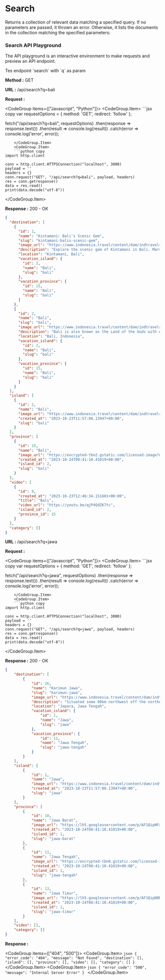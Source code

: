 
# Search

Returns a collection of relevant data matching a specified query. If no parameters are passed, it thrown an error.
Otherwise, it lists the documents in the collection matching the specified parameters:

### Search API Playground

The API playground is an interactive environment to make requests and preview an API endpoint.

<ApiPlayground method='GET' endpoint='search' param={true} paramName='q'>
  Tes endpoint `search` with `q` as param
</ApiPlayground>

**Method :** <Badge variant="success">GET</Badge>

**URL :** <Badge variant="dark">/api/search?q=bali</Badge>

**Request :**

<CodeGroup items={["Javascript", "Python"]}>
	<CodeGroup.Item>
	```jsx copy
	var requestOptions = {
      method: 'GET',
      redirect: 'follow'
  };

  fetch("/api/search?q=bali", requestOptions)
      .then(response => response.text())
      .then(result => console.log(result))
      .catch(error => console.log('error', error));
```
	</CodeGroup.Item>
	<CodeGroup.Item>
	```python copy
import http.client

conn = http.client.HTTPSConnection("localhost", 3000)
payload = ''
headers = {}
conn.request("GET", "/api/search?q=bali", payload, headers)
res = conn.getresponse()
data = res.read()
print(data.decode("utf-8"))
```
</CodeGroup.Item>

</CodeGroup>

**Response :** <BadgeOutline variant="success">200 - OK</BadgeOutline>

```json
{
  "destination": [
    {
      "id": 1,
      "name": "Kintamani: Bali's Scenic Gem",
      "slug": "kintamani-balis-scenic-gem",
      "image_url": "https://www.indonesia.travel/content/dam/indtravelrevamp/en/destinations/revision-2019/all-revision-destination/bali-nusa-tenggara/Kintamani.jpg",
      "description": "Explore the scenic gem of Kintamani in Bali. Marvel at Mount Batur's beauty, serene Lake Batur, and captivating volcanic landscapes",
      "location": "Kintamani, Bali",
      "vacation_island": {
        "id": 2,
        "name": "Bali",
        "slug": "bali"
      },
      "vacation_province": {
        "id": 15,
        "name": "Bali",
        "slug": "bali"
      }
    },
    {
      "id": 2,
      "name": "Bali",
      "slug": "bali",
      "image_url": "https://www.indonesia.travel/content/dam/indtravelrevamp/en/destinations/revisi-2020/destinations-thumbnail/Bali-Thumbnail.jpg",
      "description": "Bali is also known as the Land of the Gods with dramatic dances and colorful ceremonies, to its luxurious beach resorts with exciting nightlife and famous for surfers’ paradise.",
      "location": "Bali, Indonesia",
      "vacation_island": {
        "id": 2,
        "name": "Bali",
        "slug": "bali"
      },
      "vacation_province": {
        "id": 15,
        "name": "Bali",
        "slug": "bali"
      }
    }
  ],
  "island": [
    {
      "id": 2,
      "name": "Bali",
      "image_url": "https://www.indonesia.travel/content/dam/indtravelrevamp/en/destinations/Bali.jpg",
      "created_at": "2023-10-23T11:57:08.13947+00:00",
      "slug": "bali"
    }
  ],
  "province": [
    {
      "id": 15,
      "name": "Bali",
      "image_url": "https://encrypted-tbn2.gstatic.com/licensed-image?q=tbn:ANd9GcRaUcifh5ereEe6jqZWOXjbZFXogeqCWrf9gpcdsPIe_wlc6Gk2QqN6AV8LKp2P13l0NNzHUWAbO2E_9y0cGWgSJSathgRR",
      "created_at": "2023-10-24T08:41:10.41019+00:00",
      "island_id": 2,
      "slug": "bali"
    }
  ],
  "video": [
    {
      "id": 9,
      "created_at": "2023-10-23T12:46:34.151601+00:00",
      "title": "Bali",
      "video_url": "https://youtu.be/qjP4QdZK7tc",
      "island_id": 2,
      "province_id": 15
    }
  ],
  "category": []
}
```

**URL :** <Badge variant="dark">/api/search?q=jawa</Badge>

**Request :**

<CodeGroup items={["Javascript", "Python"]}>
	<CodeGroup.Item>
	```jsx copy
	var requestOptions = {
      method: 'GET',
      redirect: 'follow'
  };

  fetch("/api/search?q=jawa", requestOptions)
      .then(response => response.text())
      .then(result => console.log(result))
      .catch(error => console.log('error', error));
```
	</CodeGroup.Item>
	<CodeGroup.Item>
	```python copy
import http.client

conn = http.client.HTTPSConnection("localhost", 3000)
payload = ''
headers = {}
conn.request("GET", "/api/search?q=jawa", payload, headers)
res = conn.getresponse()
data = res.read()
print(data.decode("utf-8"))
```
</CodeGroup.Item>

</CodeGroup>

**Response :** <BadgeOutline variant="success">200 - OK</BadgeOutline>

```json
{
    "destination": [
        {
            "id": 26,
            "name": "Karimun Jawa",
            "slug": "karimun-jawa",
            "image_url": "https://www.indonesia.travel/content/dam/indtravelrevamp/en/destinations/revision-2019/all-revision-destination/karimunthumb.jpg",
            "description": "Situated some 90km northwest off the northern coast of Jepara Regency in Central Java Province, the Karimunjawa Archipelago is a chain of breathtaking coral-fringed islands replete with underwater splendor secluded in the open Java Sea",
            "location": "Jepara, Jawa Tengah",
            "vacation_island": {
                "id": 1,
                "name": "Jawa",
                "slug": "jawa"
            },
            "vacation_province": {
                "id": 11,
                "name": "Jawa Tengah",
                "slug": "jawa-tengah"
            }
        }
    ],
    "island": [
        {
            "id": 1,
            "name": "Jawa",
            "image_url": "https://www.indonesia.travel/content/dam/indtravelrevamp/en/destinations/Java.jpg",
            "created_at": "2023-10-23T11:57:08.13947+00:00",
            "slug": "jawa"
        }
    ],
    "province": [
        {
            "id": 10,
            "name": "Jawa Barat",
            "image_url": "https://lh5.googleusercontent.com/p/AF1QipNFxyUaCKXIOFerN3M_3dJPSIHs6p13kxU0EweG=w540-h312-n-k-no",
            "created_at": "2023-10-24T08:41:10.41019+00:00",
            "island_id": 1,
            "slug": "jawa-barat"
        },
        {
            "id": 11,
            "name": "Jawa Tengah",
            "image_url": "https://encrypted-tbn0.gstatic.com/licensed-image?q=tbn:ANd9GcSE48OM7uILxOgZF7PuUjEwgyhcuuASK6eT8vpgKrDrihPTRwHz8cSynsRsgJ6fCSE9LuclS6KHU5O1ashlu2V8Z7yDAVLC",
            "created_at": "2023-10-24T08:41:10.41019+00:00",
            "island_id": 1,
            "slug": "jawa-tengah"
        },
        {
            "id": 13,
            "name": "Jawa Timur",
            "image_url": "https://lh5.googleusercontent.com/p/AF1QipN8RUH71iXvIbld382W0OS7P30BNWhUByqEUNOy=w540-h312-n-k-no",
            "created_at": "2023-10-24T08:41:10.41019+00:00",
            "island_id": 1,
            "slug": "jawa-timur"
        }
    ],
    "video": [],
    "category": []
}
```

**Response :**

<CodeGroup items={["404", "500"]}>
	<CodeGroup.Item>
	```json
	{
        "error_code": "404",
        "message": "Not Found",
        "destination": [],
        "island": [],
        "province": [],
        "video": [],
        "category": []
	}
	```
	</CodeGroup.Item>
	<CodeGroup.Item>
	```json
	{
		"error_code": "500",
		"message": "Internal Server Error"
	}
	```
	</CodeGroup.Item>
</CodeGroup>
